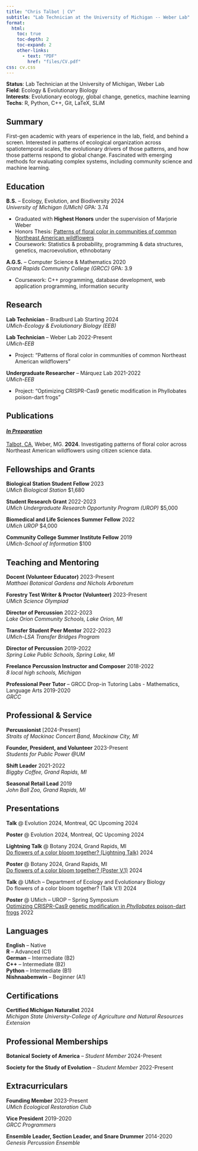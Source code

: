 ```yaml
---
title: "Chris Talbot | CV"
subtitle: "Lab Technician at the University of Michigan -- Weber Lab"
format:
  html:
    toc: true
    toc-depth: 2
    toc-expand: 2
    other-links:
      - text: "PDF"
        href: "files/CV.pdf"
css: cv.css
---
```


**Status**: Lab Technician at the University of Michigan, Weber Lab <br> **Field**: Ecology & Evolutionary Biology <br> **Interests**: Evolutionary ecology, global change, genetics, machine learning <br> **Techs**: R, Python, C++, Git, LaTeX, SLiM

## Summary

First-gen academic with years of experience in the lab, field, and behind a screen. Interested in patterns of ecological organization across spatiotemporal scales, the evolutionary drivers of those patterns, and how those patterns respond to global change. Fascinated with emerging methods for evaluating complex systems, including community science and machine learning.

## Education

**B.S.** -- Ecology, Evolution, and Biodiversity [2024]{.cvdate} <br> *University of Michigan (UMich)* [GPA: 3.74]{.cvgpa}

-   Graduated with **Highest Honors** under the supervision of Marjorie Weber
-   Honors Thesis: [Patterns of floral color in communities of common Northeast American wildflowers](files/honors_thesis.pdf)
-   Coursework: Statistics & probability, programming & data structures, genetics, macroevolution, ethnobotany

**A.G.S.** -- Computer Science & Mathematics [2020]{.cvdate} <br> *Grand Rapids Community College (GRCC)* [GPA: 3.9]{.cvgpa}

-   Coursework: C++ programming, database development, web application programming, information security

## Research

**Lab Technician** -- Bradburd Lab [Starting 2024]{.cvdate} <br> *UMich-Ecology & Evolutionary Biology (EEB)* <br>

**Lab Technician** -- Weber Lab [2022-Present]{.cvdate} <br> *UMich-EEB* <br>

-   Project: "Patterns of floral color in communities of common Northeast American wildflowers"

**Undergraduate Researcher** -- Márquez Lab [2021-2022]{.cvdate} <br> *UMich-EEB* <br>

-   Project: "Optimizing CRISPR-Cas9 genetic modification in Phyllobates poison-dart frogs"

## Publications

#### [*In Preparation*]{.underline}

[Talbot, CA]{.underline}, Weber, MG. **2024**. Investigating patterns of floral color across Northeast American wildflowers using citizen science data.

## Fellowships and Grants

**Biological Station Student Fellow** [2023]{.cvdate} <br> *UMich Biological Station* [\$1,680]{.cvgpa} <br>

**Student Research Grant** [2022-2023]{.cvdate} <br> *UMich Undergraduate Research Opportunity Program (UROP)* [\$5,000]{.cvgpa} <br>

**Biomedical and Life Sciences Summer Fellow** [2022]{.cvdate} <br> *UMich UROP* [\$4,000]{.cvgpa} <br>

**Community College Summer Institute Fellow** [2019]{.cvdate} <br> *UMich-School of Information* [\$100]{.cvgpa} <br>

## Teaching and Mentoring

**Docent (Volunteer Educator)** [2023-Present]{.cvdate} <br> *Matthaei Botanical Gardens and Nichols Arboretum* <br>

**Forestry Test Writer & Proctor (Volunteer)** [2023-Present]{.cvdate} <br> *UMich Science Olympiad* <br>

**Director of Percussion** [2022-2023]{.cvdate} <br> *Lake Orion Community Schools, Lake Orion, MI* <br>

**Transfer Student Peer Mentor** [2022-2023]{.cvdate} <br> *UMich-LSA Transfer Bridges Program* <br>

**Director of Percussion** [2019-2022]{.cvdate} <br> *Spring Lake Public Schools, Spring Lake, MI* <br>

**Freelance Percussion Instructor and Composer** [2018-2022]{.cvdate} <br> *8 local high schools, Michigan* <br>

**Professional Peer Tutor** -- GRCC Drop-in Tutoring Labs - Mathematics, Language Arts [2019-2020]{.cvdate} <br> *GRCC* <br>

## Professional & Service

**Percussionist** [2024-Present] <br> *Straits of Mackinac Concert Band, Mackinaw City, MI* <br>

**Founder, President, and Volunteer** [2023-Present]{.cvdate} <br> *Students for Public Power @UM* <br>

**Shift Leader** [2021-2022]{.cvdate} <br> *Biggby Coffee, Grand Rapids, MI* <br>

**Seasonal Retail Lead** [2019]{.cvdate} <br> *John Ball Zoo, Grand Rapids, MI* <br>

## Presentations

**Talk** [\@ Evolution 2024, Montreal, QC]{.small} [Upcoming 2024]{.cvdate} <br>

**Poster** [\@ Evolution 2024, Montreal, QC]{.small} [Upcoming 2024]{.cvdate} <br>

**Lightning Talk** [\@ Botany 2024, Grand Rapids, MI]{.small} <br>
[Do flowers of a color bloom together? (Lightning Talk)]() [2024]{.cvdate} <br>

**Poster** [\@ Botany 2024, Grand Rapids, MI]{.small} <br>
[Do flowers of a color bloom together? (Poster V.1)]() [2024]{.cvdate} <br>

**Talk** [\@ UMich -- Department of Ecology and Evolutionary Biology]{.small} <br> 
Do flowers of a color bloom together? (Talk V.1) [2024]{.cvdate} <br>

**Poster** [\@ UMich -- UROP -- Spring Symposium]{.small} <br> 
[Optimizing CRISPR-Cas9 genetic modification in *Phyllobates* poison-dart frogs](files/pres/poster_22apr22.pdf) [2022]{.cvdate} <br>

## Languages

**English** -- Native <br> **R** -- Advanced (C1) <br> **German** -- Intermediate (B2) <br> **C++** -- Intermediate (B2) <br> **Python** -- Intermediate (B1) <br> **Nishnaabemwin** -- Beginner (A1) <br>

## Certifications

**Certified Michigan Naturalist** [2024]{.cvdate} <br> *Michigan State University-College of Agriculture and Natural Resources Extension* <br>

## Professional Memberships

**Botanical Society of America** -- *Student Member* [2024-Present]{.cvdate}

**Society for the Study of Evolution** -- *Student Member* [2022-Present]{.cvdate}

## Extracurriculars

**Founding Member** [2023-Present]{.cvdate} <br> *UMich Ecological Restoration Club* <br>

**Vice President** [2019-2020]{.cvdate} <br> *GRCC Programmers* <br>

**Ensemble Leader, Section Leader, and Snare Drummer** [2014-2020]{.cvdate} <br> *Genesis Percussion Ensemble* <br>
